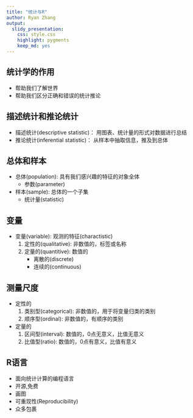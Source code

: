 ```yaml
---
title: "统计与R"
author: Ryan Zhang
output: 
  slidy_presentation: 
    css: style.css
    highlight: pygments
    keep_md: yes
---
```


## 统计学的作用

+ 帮助我们了解世界
+ 帮助我们区分正确和错误的统计推论 

## 描述统计和推论统计
+ 描述统计(descriptive statistic)： 用图表、统计量的形式对数据进行总结
+ 推论统计(inferential statistic)： 从样本中抽取信息，推及到总体

## 总体和样本
+ 总体(population): 具有我们感兴趣的特征的对象全体
    - 参数(parameter)
+ 样本(sample): 总体的一个子集
    - 统计量(statistic)

## 变量
+ 变量(variable): 观测的特征(charactistic)
    1. 定性的(qualitative): 非数值的，标签或名称
    2. 定量的(quantitive): 数值的
        - 离散的(discrete) 
        - 连续的(continuous)
        
## 测量尺度
+ 定性的
    1. 类别型(categorical): 非数值的，用于将变量归类的类别
    2. 顺序型(ordinal): 非数值的，有顺序的类别
+ 定量的
    1. 区间型(interval): 数值的，0点无意义，比值无意义
    2. 比值型(ratio): 数值的，0点有意义，比值有意义
        
## R语言
+ 面向统计计算的编程语言
+ 开源,免费
+ 画图
+ 可重现性(Reproducibility)
+ 众多包裹
